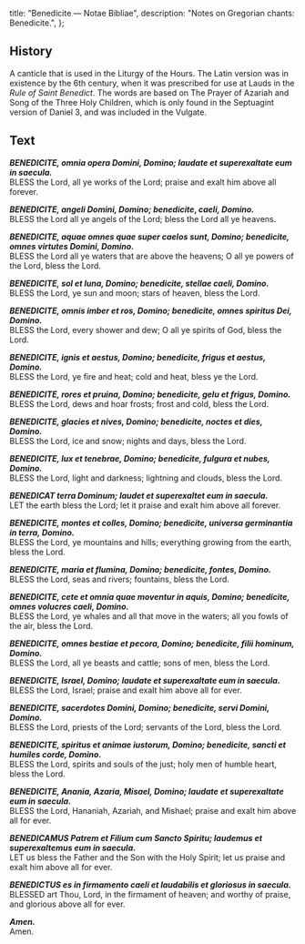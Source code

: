   title: "Benedicite — Notae Bibliae",
  description: "Notes on Gregorian chants: Benedicite.",
};

<Initial text="Benedicite" />

## History

A canticle that is used in the Liturgy of the Hours. The Latin version was in existence by the 6th century, when it was prescribed for use at Lauds in the *Rule of Saint Benedict*. The words are based on The Prayer of Azariah and Song of the Three Holy Children, which is only found in the Septuagint version of Daniel 3, and was included in the Vulgate.

## Text

***BENEDICITE, omnia opera Domini, Domino; laudate et superexaltate eum in saecula.***<br/>
BLESS the Lord, all ye works of the Lord; praise and exalt him above all forever.

***BENEDICITE, angeli Domini, Domino; benedicite*, *caeli, Domino.***<br/>
BLESS the Lord all ye angels of the Lord; bless the Lord all ye heavens.

***BENEDICITE, aquae omnes quae super caelos sunt, Domino; benedicite, omnes virtutes Domini, Domino.***<br/>
BLESS the Lord all ye waters that are above the heavens; O all ye powers of the Lord, bless the Lord.

***BENEDICITE, sol et luna, Domino; benedicite, stellae caeli, Domino.***<br/>
BLESS the Lord, ye sun and moon; stars of heaven, bless the Lord.

***BENEDICITE, omnis imber et ros, Domino; benedicite, omnes spiritus Dei, Domino.***<br/>
BLESS the Lord, every shower and dew; O all ye spirits of God, bless the Lord.

***BENEDICITE, ignis et aestus, Domino; benedicite, frigus et aestus, Domino.***<br/>
BLESS the Lord, ye fire and heat; cold and heat, bless ye the Lord.

***BENEDICITE, rores et pruina, Domino; benedicite, gelu et frigus, Domino.***<br/>
BLESS the Lord, dews and hoar frosts; frost and cold, bless the Lord.

***BENEDICITE, glacies et nives, Domino; benedicite, noctes et dies, Domino.***<br/>
BLESS the Lord, ice and snow; nights and days, bless the Lord.

***BENEDICITE, lux et tenebrae, Domino; benedicite, fulgura et nubes, Domino.***<br/>
BLESS the Lord, light and darkness; lightning and clouds, bless the Lord.

***BENEDICAT terra Dominum; laudet et superexaltet eum in saecula.***<br/>
LET the earth bless the Lord; let it praise and exalt him above all forever.

***BENEDICITE, montes et colles, Domino; benedicite, universa germinantia in terra, Domino.***<br/>
BLESS the Lord, ye mountains and hills; everything growing from the earth, bless the Lord.

***BENEDICITE, maria et flumina, Domino; benedicite, fontes, Domino.***<br/>
BLESS the Lord, seas and rivers; fountains, bless the Lord.

***BENEDICITE, cete et omnia quae moventur in aquis, Domino; benedicite, omnes volucres caeli, Domino.***<br/>
BLESS the Lord, ye whales and all that move in the waters; all you fowls of the air, bless the Lord.

***BENEDICITE, omnes bestiae et pecora, Domino; benedicite, filii hominum, Domino.***<br/>
BLESS the Lord, all ye beasts and cattle; sons of men, bless the Lord.

***BENEDICITE, Israel, Domino; laudate et superexaltate eum in saecula.***<br/>
BLESS the Lord, Israel; praise and exalt him above all for ever.

***BENEDICITE, sacerdotes Domini, Domino; benedicite, servi Domini, Domino.***<br/>
BLESS the Lord, priests of the Lord; servants of the Lord, bless the Lord.

***BENEDICITE, spiritus et animae iustorum, Domino; benedicite, sancti et humiles corde, Domino.***<br/>
BLESS the Lord, spirits and souls of the just; holy men of humble heart, bless the Lord.

***BENEDICITE, Anania, Azaria, Misael, Domino; laudate et superexaltate eum in saecula.***<br/>
BLESS the Lord, Hananiah, Azariah, and Mishael; praise and exalt him above all for ever.

***BENEDICAMUS Patrem et Filium cum Sancto Spiritu; laudemus et superexaltemus eum in saecula.***<br/>
LET us bless the Father and the Son with the Holy Spirit; let us praise and exalt him above all for ever.

***BENEDICTUS es in firmamento caeli et laudabilis et gloriosus in saecula.***<br/>
BLESSED art Thou, Lord, in the firmament of heaven; and worthy of praise, and glorious above all for ever.

***Amen.***<br/>
Amen.
